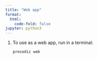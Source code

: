 ```yaml
---
title: "Web app"
format:
  html:
    code-fold: false
jupyter: python3
---
```


1. To use as a web app, run in a terminal:

    ```sh
    prosodic web
    ```
